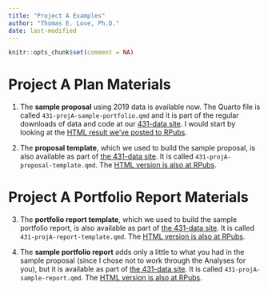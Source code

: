 ```yaml
---
title: "Project A Examples"
author: "Thomas E. Love, Ph.D."
date: last-modified
---
```


```r
knitr::opts_chunk$set(comment = NA)
```

# Project A Plan Materials

1. The **sample proposal** using 2019 data is available now. The Quarto file is called `431-projA-sample-portfolio.qmd` and it is part of the regular downloads of data and code at our [431-data site](https://github.com/THOMASELOVE/431-data). I would start by looking at the [HTML result we've posted to RPubs](https://rpubs.com/TELOVE/projectA-sample-proposal).

2. The **proposal template**, which we used to build the sample proposal, is also available as part of [the 431-data site](https://github.com/THOMASELOVE/431-data). It is called `431-projA-proposal-template.qmd`. The [HTML version is also at RPubs](https://rpubs.com/TELOVE/projectA-proposal-template).

# Project A Portfolio Report Materials

3. The **portfolio report template**, which we used to build the sample portfolio report, is also available as part of [the 431-data site](https://github.com/THOMASELOVE/431-data). It is called `431-projA-report-template.qmd`. The [HTML version is also at RPubs](https://rpubs.com/TELOVE/projectA-report-template).

4. The **sample portfolio report** adds only a little to what you had in the sample proposal (since I chose not to work through the Analyses for you), but it is available as part of [the 431-data site](https://github.com/THOMASELOVE/431-data). It is called `431-projA-sample-report.qmd`. The [HTML version is also at RPubs](https://rpubs.com/TELOVE/projectA-sample-report).

